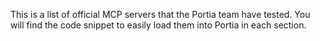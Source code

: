 This is a list of official MCP servers that the Portia team have tested. You will find the code snippet to easily load them into Portia in each section.